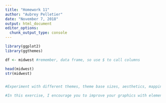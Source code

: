 ```yaml
---
title: "Homework 11"
author: "Aubrey Pelletier"
date: "November 7, 2018"
output: html_document
editor_options: 
  chunk_output_type: console
---
```


```r

library(ggplot2)
library(ggthemes)

df <- midwest #remember, data frame, so use $ to call columns

head(midwest)
str(midwest)


#Experiment with different themes, theme base sizes, aesthetics, mappings, and faceting. When you are finished, try exporting them to high quality pdfs, jpgs, eps files, or other formats that you would use for submission to a journal.

#In this exercise, I encourage you to improve your graphics with elements that we have not (yet) covered in ggplot. For example, can you change the labels on a facet plot so that they are more informative than the variable names that are supplied from your data frame? Can you figure out how to add text annotations, lines and arrows to your graph? Can you figure out how to use custom colors that you have chosen for your fills and lines? Your resources for these explorations are google, Stack Overflow - and Lauren!
```
